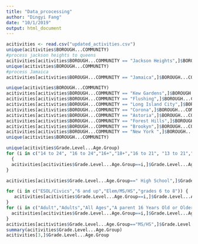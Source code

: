 ```yaml
---
title: "Data_prcocessing"
author: "Dingyi Fang"
date: "10/1/2019"
output: html_document
---
```


```r
acitivities <- read.csv("updated_activities.csv")
unique(acitivities$BOROUGH...COMMUNITY)
#process jackson heights to queens
acitivities[acitivities$BOROUGH...COMMUNITY == "Jackson Heights",]$BOROUGH...COMMUNITY = "Queens"
unique(acitivities$BOROUGH...COMMUNITY)
#process Jamaica
acitivities[acitivities$BOROUGH...COMMUNITY == "Jamaica",]$BOROUGH...COMMUNITY = "Queens"
```

```r
unique(acitivities$BOROUGH...COMMUNITY)
acitivities[acitivities$BOROUGH...COMMUNITY == "Kew Gardens",]$BOROUGH...COMMUNITY = "Queens"
acitivities[acitivities$BOROUGH...COMMUNITY == "Flushing",]$BOROUGH...COMMUNITY = "Queens"
acitivities[acitivities$BOROUGH...COMMUNITY == "Long Island City",]$BOROUGH...COMMUNITY = "Queens"
acitivities[acitivities$BOROUGH...COMMUNITY == "Corona",]$BOROUGH...COMMUNITY = "Queens"
acitivities[acitivities$BOROUGH...COMMUNITY == "Astoria",]$BOROUGH...COMMUNITY = "Queens"
acitivities[acitivities$BOROUGH...COMMUNITY == "Forest Hills",]$BOROUGH...COMMUNITY = "Queens"
acitivities[acitivities$BOROUGH...COMMUNITY == "Brookyn",]$BOROUGH...COMMUNITY = "Queens"
acitivities[acitivities$BOROUGH...COMMUNITY == "New York ",]$BOROUGH...COMMUNITY = "New York"
unique(acitivities$BOROUGH...COMMUNITY)
```

```r
unique(acitivities$Grade.Level...Age.Group)
for (i in c("14 to 24", "16 to 24","16+","18+","16 to 21", "13 to 21","18+")) 
  {
  acitivities[acitivities$Grade.Level...Age.Group==i,]$Grade.Level...Age.Group = "High School"
}

acitivities[acitivities$Grade.Level...Age.Group==" High School",]$Grade.Level...Age.Group = "High School"

for (i in c("ESOL/Civics","6 and up","Elem/MS/HS","grades 6 to 8")) {
   acitivities[acitivities$Grade.Level...Age.Group==i,]$Grade.Level...Age.Group = "Elementary"
}
for (i in c("Adult","Adults","All Ages","A parent 16 Years Old or Older ","Seniors","11+","14-Nov","20-Ma")) {
  acitivities[acitivities$Grade.Level...Age.Group==i,]$Grade.Level...Age.Group = "Adult"
}
acitivities[acitivities$Grade.Level...Age.Group=="MS/HS",]$Grade.Level...Age.Group = "Middle School"
summary(acitivities$Grade.Level...Age.Group)
acitivities[3,]$Grade.Level...Age.Group
```

